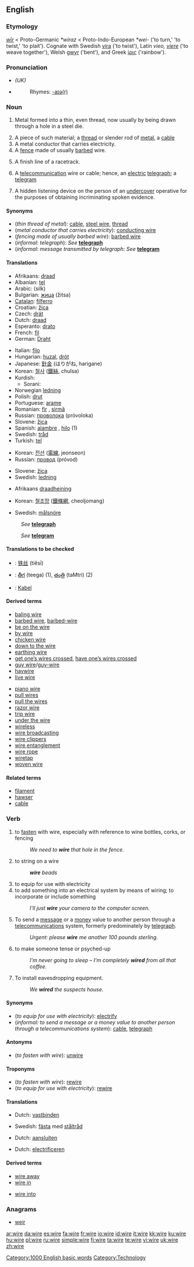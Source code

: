 {{wikipedia|dab=wire (disambiguation)|wire}}
==English==

===Etymology===
{{OE.}} ''[[wir#Old English|wīr]]'' < Proto-Germanic ''*wiraz'' < Proto-Indo-European ''*wei-'' ('to turn,' 'to twist,' 'to plait'). Cognate with Swedish [[vira]] ('to twist'), Latin ''vieo, [[viere]]'' ('to weave together'), Welsh [[gwyr]] ('bent'), and Greek [[ίρις]] ('rainbow').

===Pronunciation===
*''(UK)'' {{IPA|/waɪə/}}
*{{audio|en-us-wire.ogg|Audio (US)}}
*:Rhymes: [[Rhymes:English:-aɪə(r)|-aɪə(r)]]

===Noun===
{{wikipedia}}
{{en-noun|s|-}}

# {{uncountable}} Metal formed into a thin, even thread, now usually by being drawn through a hole in a steel die.
# A piece of such material; a [[thread]] or slender rod of [[metal]], a [[cable]]
# A metal conductor that carries electricity.
# A [[fence]] made of usually [[barbed]] wire.
# {{sports}} A finish line of a racetrack.
# {{informal}} A [[telecommunication]] wire or cable; hence, an [[electric]] [[telegraph]]; a [[telegram]]
# {{slang}} A hidden listening device on the person of an [[undercover]] operative for the purposes of obtaining incriminating spoken evidence.

====Synonyms====
*(''thin thread of metal''): [[cable]], [[steel wire]], [[thread]]
*(''metal conductor that carries electricity''): [[conducting wire]]
*(''fencing made of usually barbed wire''): [[barbed wire]]
*(''informal: telegraph''): ''See'' '''[[telegraph]]'''
*(''informal: message transmitted by telegraph'': ''See'' '''[[telegram]]'''

====Translations====
{{trans-top|thin thread of metal}}
*Afrikaans: [[draad]]
*Albanian: [[tel]] {{m}}
*Arabic: {{ARchar|[[سلك]]}} (silk) {{m}}
*Bulgarian: [[жица]] (žitsa) {{f}}
*[[Catalan]]: [[filferro]] {{m}}
*Croatian: [[žica]] {{f}}
*Czech: [[drát]] {{m}}
*Dutch: [[draad]] {{m}}
*Esperanto: [[drato]]
*French: [[fil]] {{m}}
*German: [[Draht]] {{m}}
{{trans-mid}}
*Italian: [[filo]] {{m}}
*Hungarian: [[huzal]], [[drót]]
*Japanese: [[針金]] (はりがね, harigane)
*Korean: [[철사]] ([[鐵絲]], chulsa)
*Kurdish:
**Sorani: {{t|ku|تێل|sc=KUchar|tr=tael}}
*Norwegian [[ledning]] {{m}}
*Polish: [[drut]] {{m}}
*Portuguese: [[arame]] {{m}}
*Romanian: [[fir]] {{n}}, [[sirmă]] {{f}}
*Russian: [[проволока]] (próvoloka) {{f}}
*Slovene: [[žica]] {{f}}
*Spanish: [[alambre]] {{m}}, [[hilo]] {{m}} (1)
*Swedish: [[tråd]] {{c}}
*Turkish: [[tel]]
{{trans-bottom}}

{{trans-top|metal conductor that carries electricity}}
*Korean: [[전선]] ([[電線]], jeonseon)
*Russian: [[провод]] (próvod) {{m}}
{{trans-mid}}
*Slovene: [[žica]] {{f}}
*Swedish: [[ledning]] {{c}}
{{trans-bottom}}

{{trans-top|fence made of usually barbed wire}}
*Afrikaans [[draadheining]]
{{trans-mid}}
*Korean: [[철조망]] ([[鐵條網]], cheoljomang)
{{trans-bottom}}

{{trans-top|sports: finish line of a racetrack}}
*Swedish: [[målsnöre]] {{n}}
{{trans-mid}}
{{trans-bottom}}

{{trans-top|''informal'': telegraph}}
:''See'' '''[[telegraph]]'''
{{trans-bottom}}

{{trans-top|''informal'': message transmitted by telegraph}}
:''See'' '''[[telegram]]'''
{{trans-bottom}}

{{trans-top|''slang'': hidden listening device on the person}}
{{trans-mid}}
{{trans-bottom}}

====Translations to be checked====
{{checktrans}}
{{top}}
*{{ttbc|Chinese}}: [[铁丝]] (tiěsī)
*{{ttbc|Telugu}}: [[తీగ]] (teega) (1), [[తంత్రి]] (taMtri) (2)
*{{ttbc|German}}: [[Kabel]] {{m}}
{{bottom}}

====Derived terms====
{{top2}}
*[[baling wire]]
*[[barbed wire]], [[barbed-wire]]
*[[be on the wire]]
*[[by wire]]
*[[chicken wire]]
*[[down to the wire]]
*[[earthing wire]]
*[[get one's wires crossed|get one’s wires crossed]], [[have one's wires crossed|have one’s wires crossed]]
*[[guy wire]]/[[guy-wire]]
*[[haywire]]
*[[live wire]]
{{mid2}}
*[[piano wire]]
*[[pull wires]]
*[[pull the wires]]
*[[razor wire]]
*[[trip wire]]
*[[under the wire]]
*[[wireless]]
*[[wire broadcasting]]
*[[wire clippers]]
*[[wire entanglement]]
*[[wire rope]]
*[[wiretap]]
*[[woven wire]]
{{bottom}}

====Related terms====
*[[filament]]
*[[hawser]]
*[[cable]]

===Verb===
{{en-verb|wir|ing}}

# to [[fasten]] with wire, especially with reference to wine bottles, corks, or fencing
#:''We need to '''wire''' that hole in the fence.''
# to string on a wire
#:'''''wire''' beads''
# to equip for use with electricity
# to add something into an electrical system by means of wiring; to incorporate or include something
#:''I'll just '''wire''' your camera to the computer screen.''
# {{informal}} To send a [[message]] or a [[money]] value to another person through a [[telecommunications]] system, formerly predominately by [[telegraph]].
#:''Urgent: please '''wire''' me another 100 pounds sterling.''
# to make someone tense or psyched-up
#:''I'm never going to sleep – I'm completely '''wired''' from all that coffee.''
# {{slang}} To install eavesdropping equipment.
#:''We '''wired''' the suspects house.''

====Synonyms====
*(''to equip for use with electricity''): [[electrify]]
*(''informal: to send a message or a money value to another person through a telecommunications system''): [[cable]], [[telegraph]]

====Antonyms====
*(''to fasten with wire''): [[unwire]]

====Troponyms====
*(''to fasten with wire''): [[rewire]]
*(''to equip for use with electricity''): [[rewire]]

====Translations====
{{trans-top|to fasten with wire}}
*Dutch: [[vastbinden]]
{{trans-mid}}
*Swedish: [[fästa]] med [[ståltråd]]
{{trans-bottom}}

{{trans-top|to add something into an electrical system by means of wiring}}
*Dutch: [[aansluiten]]
{{trans-mid}}
{{trans-bottom}}

{{trans-top|to equip for use with electricity}}
*Dutch: [[electrificeren]]
{{trans-mid}}
{{trans-bottom}}

{{trans-top|''informal'': to send a message or a money value to another person through a telecommunications system}}
{{trans-mid}}
{{trans-bottom}}

{{trans-top|to make someone tense or psyched-up}}
{{trans-mid}}
{{trans-bottom}}

{{trans-top|''slang'': to install eavesdropping equipment}}
{{trans-mid}}
{{trans-bottom}}

====Derived terms====
{{top2}}
*[[wire away]]
*[[wire in]]
{{mid2}}
*[[wire into]]
{{bottom}}

===Anagrams===
*[[weir]]

[[Category:1000 English basic words]]
[[Category:Technology]]

[[ar:wire]]
[[da:wire]]
[[es:wire]]
[[fa:wire]]
[[fr:wire]]
[[io:wire]]
[[id:wire]]
[[it:wire]]
[[kk:wire]]
[[ku:wire]]
[[hu:wire]]
[[pl:wire]]
[[ru:wire]]
[[simple:wire]]
[[fi:wire]]
[[ta:wire]]
[[te:wire]]
[[vi:wire]]
[[uk:wire]]
[[zh:wire]]